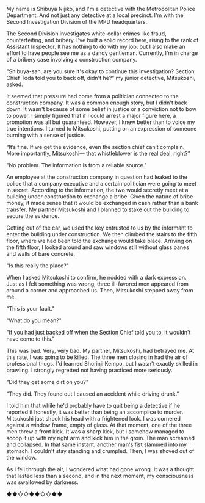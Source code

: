 My name is Shibuya Nijiko, and I'm a detective with the Metropolitan Police Department. And not just any detective at a local precinct. I'm with the Second Investigation Division of the MPD headquarters. 

The Second Division investigates white-collar crimes like fraud, counterfeiting, and bribery. I've built a solid record here, rising to the rank of Assistant Inspector. It has nothing to do with my job, but I also make an effort to have people see me as a dandy gentleman. Currently, I'm in charge of a bribery case involving a construction company.

"Shibuya-san, are you sure it's okay to continue this investigation? Section Chief Toda told you to back off, didn't he?" my junior detective, Mitsukoshi, asked.

It seemed that pressure had come from a politician connected to the construction company. It was a common enough story, but I didn't back down. It wasn't because of some belief in justice or a conviction not to bow to power. I simply figured that if I could arrest a major figure here, a promotion was all but guaranteed. However, I knew better than to voice my true intentions. I turned to Mitsukoshi, putting on an expression of someone burning with a sense of justice.

“It’s fine. If we get the evidence, even the section chief can’t complain. More importantly, Mitsukoshi— that whistleblower is the real deal, right?”

"No problem. The information is from a reliable source."

An employee at the construction company in question had leaked to the police that a company executive and a certain politician were going to meet in secret. According to the information, the two would secretly meet at a building under construction to exchange a bribe. Given the nature of bribe money, it made sense that it would be exchanged in cash rather than a bank transfer. My partner Mitsukoshi and I planned to stake out the building to secure the evidence.

Getting out of the car, we used the key entrusted to us by the informant to enter the building under construction. We then climbed the stairs to the fifth floor, where we had been told the exchange would take place. Arriving on the fifth floor, I looked around and saw windows still without glass panes and walls of bare concrete.

"Is this really the place?"

When I asked Mitsukoshi to confirm, he nodded with a dark expression. Just as I felt something was wrong, three ill-favored men appeared from around a corner and approached us. Then, Mitsukoshi stepped away from me.

"This is your fault."

"What do you mean?"

"If you had just backed off when the Section Chief told you to, it wouldn't have come to this."

This was bad. Very, very bad. My partner, Mitsukoshi, had betrayed me. At this rate, I was going to be killed. The three men closing in had the air of professional thugs. I'd learned Shorinji Kempo, but I wasn't exactly skilled in brawling. I strongly regretted not having practiced more seriously.

"Did they get some dirt on you?"

"They did. They found out I caused an accident while driving drunk."

I told him that while he'd probably have to quit being a detective if he reported it honestly, it was better than being an accomplice to murder. Mitsukoshi just shook his head with a frightened look. I was cornered against a window frame, empty of glass. At that moment, one of the three men threw a front kick. It was a sharp kick, but I somehow managed to scoop it up with my right arm and kick him in the groin. The man screamed and collapsed. In that same instant, another man's fist slammed into my stomach. I couldn't stay standing and crumpled. Then, I was shoved out of the window.

As I fell through the air, I wondered what had gone wrong. It was a thought that lasted less than a second, and in the next moment, my consciousness was swallowed by darkness.


◆◆◇◇◆◆◇◇◆◆
